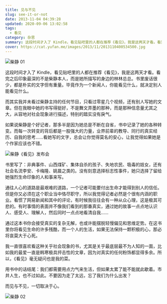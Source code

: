 ```yaml
---
title: 见与不见
slug: see-it-or-not
date: 2013-11-04 04:39:28
updated: 2020-09-06 13:02:58
tags:
  - 看见
category: 杂思
summary: 这段时间才入了 Kindle，看见贴吧里的人都在推荐《看见》，我是这两天才看。看完之后印象最深的不是柴静本人，而是她所描写的身边的林林总总。
cover: https://cat.yufan.me/images/2013/11/2013110400534500.jpg
---
```


![柴静 01](https://cat.yufan.me/images/2013/11/2013110400564500.jpg)

<MusicPlayer netease={1808104552} />

这段时间才入了 Kindle，看见贴吧里的人都在推荐《看见》，我是这两天才看。看完之后印象最深的不是柴静本人，而是她所描写的身边的林林总总。书里废话很少，都是朴实的文字但有重量。毕竟作为一个新闻人，你能看见什么，就决定别人能看见什么。

而其实我并未看过柴静主持的任何节目，只看过零星几个视频，还有别人写她的文章。但在我眼中她的书写得挺好，不是舞文弄墨的那种，而是那种信息量尤其之大，从容地对社会现象进行描述，特别的踏实没有戾气。

如果说柴静是个好记者，那多半是因为她总是不断在自省，书中记录了她的各种转变。而每一次转变的背后都是一股强大的力量，业界前辈的教导、同行的真实经历、自我的思考……看她写的文字，总会让你觉得莫名的安心，让我觉得如果她是个作家应该也不错。

![柴静《看见》发布会](https://cat.yufan.me/images/2013/11/2013110400595700.jpg)

书里写了：非典事件、山西煤矿、集体自杀的孩子、失地农民、吸毒的妓女，还有社会名流李安、卡梅隆、姚晨之类的。没有刻意选择标志性事件，她只选择了留给她强烈生命印象的人和事来写。

通往人心的道路是最艰难的道路，一个记者可能要付出生命才能得到别人的信任。但是你又必须在这个职业当中恪尽职守，所以我觉得记者必然是个很有内涵的职业。看惯了网易新闻和其中的评论，有时候我往往会有一种从众心理，这是极其可悲的。有时事情的表面并不像我们看到的那番真实，通过她的故事一点点地认识人、感受人、理解人，然后同时一点点地看清自我……

通过这本书你会接受真实的复杂无解，也或许能摆脱轻慢偏见和思维定势。在这书里你将看见生命的许多残酷，而一个人的生活，如果无法保持一颗积极的心，那必将哀莫大于心死。

我一直很喜欢看这种关乎社会现象的书，尤其是关乎最底层最不为人知的一面，比如我的最爱一直是韩寒极具抨击性的文章，因为对真实的任何粉饰都显得多余。所以，《看见》毫无疑问也是我的菜。

用书中的话结尾：我们都需要用点力气来生活，但如果太累了能不能就此歇着。市井人生，也不过如此。不要因为走了太远，忘了我们为什么出发？

而见与不见，一切取决于心。

![柴静 02](https://cat.yufan.me/images/2013/11/2013110400564800.jpg)

